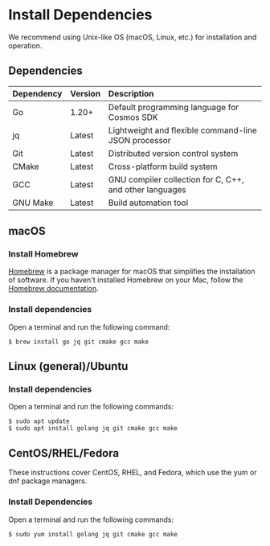 # Install Dependencies

We recommend using Unix-like OS (macOS, Linux, etc.) for installation and operation.

## Dependencies

| Dependency | Version | Description                                             |
| :--------- | :------ | :------------------------------------------------------ |
| Go         | 1.20+   | Default programming language for Cosmos SDK             |
| jq         | Latest  | Lightweight and flexible command-line JSON processor    |
| Git        | Latest  | Distributed version control system                      |
| CMake      | Latest  | Cross-platform build system                             |
| GCC        | Latest  | GNU compiler collection for C, C++, and other languages |
| GNU Make   | Latest  | Build automation tool                                   |

## macOS

### Install Homebrew

[Homebrew](https://brew.sh/) is a package manager for macOS that simplifies the installation of software. If you haven't installed Homebrew on your Mac, follow the [Homebrew documentation](https://docs.brew.sh/Installation).

### Install dependencies

Open a terminal and run the following command:

```ansi filename="Terminal"
$ brew install go jq git cmake gcc make
```

## Linux (general)/Ubuntu

### Install dependencies

Open a terminal and run the following commands:

```ansi filename="Terminal"
$ sudo apt update
$ sudo apt install golang jq git cmake gcc make
```

## CentOS/RHEL/Fedora

These instructions cover CentOS, RHEL, and Fedora, which use the yum or dnf package managers.

### Install Dependencies

Open a terminal and run the following commands:

```ansi filename="Terminal"
$ sudo yum install golang jq git cmake gcc make
```
